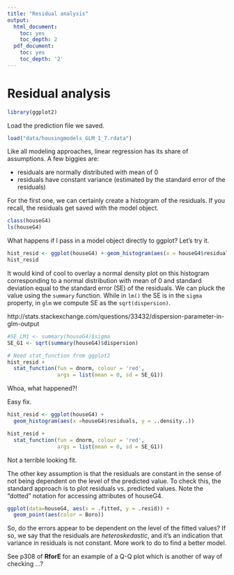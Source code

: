 ```yaml
---
title: "Residual analysis"
output:
  html_document:
    toc: yes
    toc_depth: 2
  pdf_document:
    toc: yes
    toc_depth: '2'
---
```



Residual analysis
========================================================

```r
library(ggplot2)
```

Load the prediction file we saved.

```r
load("data/housingmodels_GLM_1_7.rdata")
```

Like all modeling approaches, linear regression has its share of assumptions. A
few biggies are:

* residuals are normally distributed with mean of 0
* residuals have constant variance (estimated by the standard error of the residuals)

For the first one, we can certainly create a histogram of the residuals. If you
recall, the residuals get saved with the model object.

```r
class(houseG4)
ls(houseG4)
```

What happens if I pass in a model object directly to ggplot? Let's try it.

```r
hist_resid <- ggplot(houseG4) + geom_histogram(aes(x = houseG4$residuals))
hist_resid
```

It would kind of cool to overlay a normal density plot on this histogram corresponding
to a normal distribution with mean of 0 and standard deviation equal to the standard error (SE)
of the residuals. We can pluck the value using the `summary` function. While in `lm()`
the SE is in the `sigma` property, in `glm` we compute SE as the `sqrt(dispersion)`.

http://stats.stackexchange.com/questions/33432/dispersion-parameter-in-glm-output

```r
#SE_LM1 <- summary(houseG4)$sigma
SE_G1 <- sqrt(summary(houseG4)$dispersion)
```

```r
# Need stat_function from ggplot2
hist_resid + 
  stat_function(fun = dnorm, colour = 'red', 
                args = list(mean = 0, sd = SE_G1))
```


Whoa, what happened?!

Easy fix.

```r
hist_resid <- ggplot(houseG4) + 
  geom_histogram(aes(x =houseG4$residuals, y = ..density..))

hist_resid + 
  stat_function(fun = dnorm, colour = 'red', 
                args = list(mean = 0, sd = SE_G1))
```

Not a terrible looking fit.

The other key assumption is that the residuals are constant in the sense of not
being dependent on the level of the predicted value. To check this, the standard
approach is to plot residuals vs. predicted values. Note the "dotted" notation
for accessing attributes of houseG4. 

```r
ggplot(data=houseG4, aes(x = .fitted, y = .resid)) + 
  geom_point(aes(color = Boro))
```

So, do the errors appear to be dependent on the level of the fitted values? If
so, we say that the residuals are *heteroskedastic*, and it's an indication that
variance in residuals is not constant. More work to do to find a better model.

See p308 of **RforE** for an example of a Q-Q plot which is another of way of
checking ...?